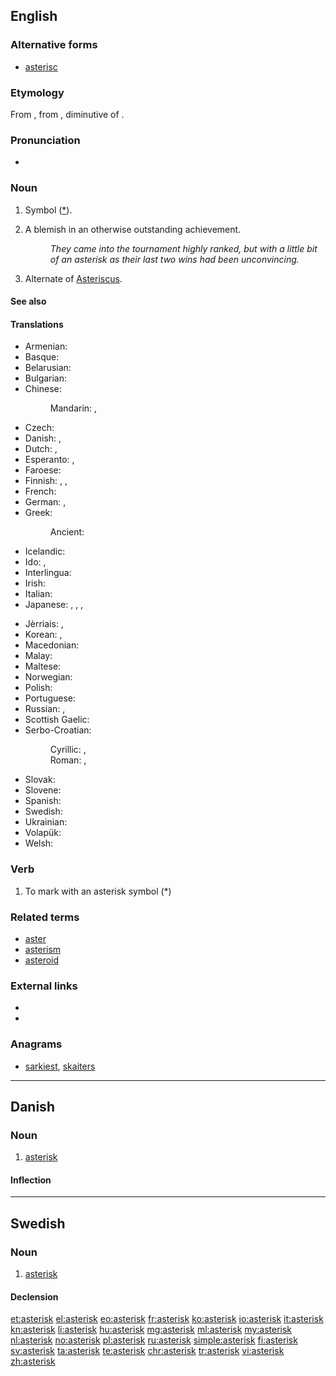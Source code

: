 {{also|Asterix}}
==English==

===Alternative forms===
* [[asterisc]]

===Etymology===
From {{etyl|LL.|en}} {{term|asteriscus}}, from {{etyl|grc|en}} {{term|ἀστερίσκος||a little star, asterisk, used in manuscripts to mark passages|tr=asteriskos|lang=grc}}, diminutive of {{term|ἀστήρ||a star|tr=aster|lang=grc}}.

===Pronunciation===
* {{audio|en-us-asterisk.ogg|Audio (US)}}

===Noun===
{{en-noun}}

# Symbol ([[*]]).
# {{context|sports|US|lang=en}} A blemish in an otherwise outstanding achievement.
#: ''They came into the tournament highly ranked, but with a little bit of an asterisk as their last two wins had been unconvincing.''
# {{context|biology|lang=en}} Alternate of [[Asteriscus]].

====See also====
{{typography marks}}

====Translations====
{{trans-top|symbol used to highlight words or sentences}}
* Armenian: {{t|hy|աստղանիշ|tr=astġaniš}}
* Basque: {{t|eu|istartxo}}
* Belarusian: {{t|be|зорачка|f|tr=zóračka|sc=Cyrl}}
* Bulgarian: {{t|bg|звездичка|f|tr=zvézdička|sc=Cyrl}}
* Chinese:
*: Mandarin: {{t|cmn|星號|sc=Hani}}, {{t+|cmn|星号|tr=xīnghào|sc=Hani}}
* Czech: {{t|cs|hvězdička|f}}
* Danish: {{t|da|asterisk}}, {{t+|da|stjerne}}
* Dutch: {{t+|nl|asterisk|f}}, {{t+|nl|sterretje|n}}
* Esperanto: {{t|eo|steleto}}, {{t|eo|asterisko}}
* Faroese: {{t|fo|asteriksur|m}}
* Finnish: {{t+|fi|asteriski}}, {{t+|fi|tähti}}, {{t|fi|tähti-merkki}}
* French: {{t+|fr|astérisque|m}}
* German: {{t+|de|Sternchen|n}}, {{t+|de|Asterisk|m}}
* Greek: {{t+|el|αστερίσκος|m|tr=asterískos|sc=Grek}}
*: Ancient: {{t|grc|ἀστερίσκος|m}}
* Icelandic: {{t+|is|stjörnumerki|n}}
* Ido: {{t+|io|steleto}}, {{t+|io|asterisko}}
* Interlingua: {{t|ia|asterisco}}
* Irish: {{t+|ga|réalta|f}}
* Italian: {{t+|it|asterisco|m}}
* Japanese: {{t+|ja|アスタリスク|tr=asutarisuku}}, {{t|ja|星印|tr=ほしじるし, hoshi jirushi}}, {{t|ja|星号|tr=せいごう, seigō}}, {{t|ja|スター|tr=sutā|sc=Jpan}}
{{trans-mid}}
* Jèrriais: {{t|roa-jer|astérisque|m}}, {{t|roa-jer|êtaile|f}}
* Korean: {{t+|ko|별표|tr=byeolpyo|sc=Kore}}, {{t|ko|애스테리스크|tr=aeseuteriseukeu|sc=Kore}}
* Macedonian: {{t|mk|ѕвездичка|f|tr=dzvézdička|sc=Cyrl}}
* Malay: {{t|ms|tanda bintang}}
* Maltese: {{t|mt|asteriks}}
* Norwegian: {{t+|no|asterisk}}
* Polish: {{t+|pl|gwiazdka|f}}
* Portuguese: {{t+|pt|asterisco|m}}
* Russian: {{t+|ru|звёздочка|f|tr=zvjózdočka|sc=Cyrl}}, {{t+|ru|астериск|m|tr=asterísk|sc=Cyrl}}
* Scottish Gaelic: {{t|gd|reul|f}}
* Serbo-Croatian:
*: Cyrillic: {{t|sh|звездица|f}}, {{t|sh|астериск|m}}
*: Roman: {{t|sh|zvezdica|f}}, {{t|sh|asterisk|m}}
* Slovak: {{t|sk|hviezdička|f}}
* Slovene: {{t|sl|zvezdica|f}}
* Spanish: {{t+|es|asterisco|m}}
* Swedish: {{t+|sv|asterisk|c}}
* Ukrainian: {{t|uk|зірочка|f|tr=zíročka|sc=Cyrl}}
* Volapük: {{t+|vo|stelül}}
* Welsh: {{t+|cy|seren|f}}
{{trans-bottom}}

===Verb===
{{en-verb}}

# To mark with an asterisk symbol (*)

===Related terms===
* [[aster]]
* [[asterism]]
* [[asteroid]]

===External links===
* {{R:Webster 1913}}
* {{R:Century 1911}}

===Anagrams===
* [[sarkiest#English|sarkiest]], [[skaiters#English|skaiters]]

----

==Danish==
{{wikipedia|lang=da}}

===Noun===
{{da-noun|en|er}}

# [[#English|asterisk]]

====Inflection====
{{da-noun-infl|en|er}}

----

==Swedish==

===Noun===
{{sv-noun|c}}

# [[#English|asterisk]]

====Declension====
{{sv-noun-reg-er}}

[[et:asterisk]]
[[el:asterisk]]
[[eo:asterisk]]
[[fr:asterisk]]
[[ko:asterisk]]
[[io:asterisk]]
[[it:asterisk]]
[[kn:asterisk]]
[[li:asterisk]]
[[hu:asterisk]]
[[mg:asterisk]]
[[ml:asterisk]]
[[my:asterisk]]
[[nl:asterisk]]
[[no:asterisk]]
[[pl:asterisk]]
[[ru:asterisk]]
[[simple:asterisk]]
[[fi:asterisk]]
[[sv:asterisk]]
[[ta:asterisk]]
[[te:asterisk]]
[[chr:asterisk]]
[[tr:asterisk]]
[[vi:asterisk]]
[[zh:asterisk]]